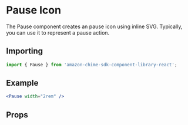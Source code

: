 

<Meta of={PauseStories} />

# Pause Icon

The Pause component creates an pause icon using inline SVG. Typically, you can use it to represent a pause action.

## Importing

```javascript
import { Pause } from 'amazon-chime-sdk-component-library-react';
```

## Example

<ThemeProvider theme={lightTheme}>
  <GlobalStyles />
  <Canvas>
    <Pause width="2rem" />
  </Canvas>
</ThemeProvider>

```jsx
<Pause width="2rem" />
```

## Props

<ArgTypes of={Pause} />
